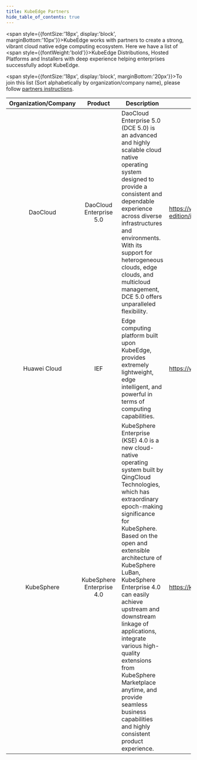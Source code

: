 ```yaml
---
title: KubeEdge Partners
hide_table_of_contents: true
---
```


<span style={{fontSize:'18px', display:'block', marginBottom:'10px'}}>KubeEdge works with partners to create a strong, vibrant cloud native edge computing ecosystem. Here we have a list of <span style={{fontWeight:'bold'}}>KubeEdge Distributions, Hosted Platforms and Installers</span> with deep experience helping enterprises successfully adopt KubeEdge.</span>


<span style={{fontSize:'18px', display:'block', marginBottom:'20px'}}>To join this list (Sort alphabetically by organization/company name), please follow <a href="https://kubeedge.io/docs/community/partners" target="_blank">partners instructions</a>.</span>

| Organization/Company   | Product  | Description | Website |
|          :-:           |   :-:    |-------------|---------|
| DaoCloud          |   DaoCloud Enterprise 5.0    | DaoCloud Enterprise 5.0 (DCE 5.0) is an advanced and highly scalable cloud native operating system designed to provide a consistent and dependable experience across diverse infrastructures and environments. With its support for heterogeneous clouds, edge clouds, and multicloud management, DCE 5.0 offers unparalleled flexibility.       | https://www.daocloud.io/products/standard-edition/index.html     |
| Huawei Cloud           |   IEF    | Edge computing platform built upon KubeEdge, provides extremely lightweight, edge intelligent, and powerful in terms of computing capabilities.        | https://www.huaweicloud.com/product/ief.html     |
| KubeSphere |   KubeSphere Enterprise 4.0   | KubeSphere Enterprise (KSE) 4.0 is a new cloud-native operating system built by QingCloud Technologies, which has extraordinary epoch-making significance for KubeSphere. Based on the open and extensible architecture of KubeSphere LuBan, KubeSphere Enterprise 4.0 can easily achieve upstream and downstream linkage of applications, integrate various high-quality extensions from KubeSphere Marketplace anytime, and provide seamless business capabilities and highly consistent product experience.     | https://kubesphere.co/kse/   |
